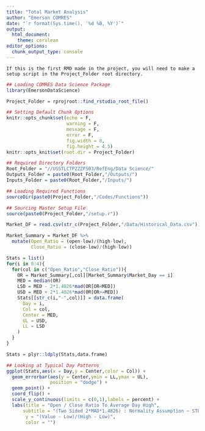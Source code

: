 ```yaml
---
title: "Total Market Analysis"
author: "Emerson COMRES"
date: "`r format(Sys.time(), '%d %B, %Y')`"
output: 
  html_document:
    theme: cerulean
editor_options: 
  chunk_output_type: console
---
```


    If this is the first RMD made in the project, you will need to make a setup script in the Project_Folder root directory.

```r
## Loading COMRES Data Science Package
library(EmersonDataScience)

Project_Folder = rprojroot::find_rstudio_root_file()

## Setting Default Chunk Options
knitr::opts_chunk$set(echo = F,
                      warning = F,
                      message = F,
                      error = F,
                      fig.width = 8,
                      fig.height = 4.5)
knitr::opts_knit$set(root.dir = Project_Folder)

## Required Directory Folders
Root_Folder = "//USSTLCTPZZZFS03/RefEng/Data Science/"
Outputs_Folder = paste0(Root_Folder,"/Outputs/")
Inputs_Folder = paste0(Root_Folder,"/Inputs/")

## Loading Required Functions
sourceDir(paste0(Project_Folder,"/Codes/Functions"))

## Sourcing Master Setup File
source(paste0(Project_Folder,"/setup.r"))
```

```r
Market_DF = read.csv(str_c(Project_Folder,"/Data/Historical_Data.csv"))

Market_Summary = Market_DF %>%
  mutate(Open_Ratio = (open-low)/(high-low),
         Close_Ratio = (close-low)/(high-low))

Stats = list()
for(i in 0:4){
  for(col in c("Open_Ratio","Close_Ratio")){
    OR = Market_Summary[,col][Market_Summary$Market_Day == i]
    MED = median(OR)
    LSD = MED - 2*1.4826*mad(OR[OR<MED])
    USD = MED + 2*1.4826*mad(OR[OR>=MED])
    Stats[[str_c(i,"-",col)]] = data.frame(
      Day = i,
      Col = col,
      Center = MED,
      UL = USD,
      LL = LSD
    )
  }
}

Stats = plyr::ldply(Stats,data.frame)

## Looking at Typical Day Patterns
ggplot(Stats,aes(x = Day,y = Center,color = Col)) +
  geom_errorbar(aes(y = Center,ymin = LL,ymax = UL),
                position = "dodge") +
  geom_point() +
  coord_flip() +
  scale_y_continuous(limits = c(0,1),labels = percent) +
  labs(title = "Open / Close Ratio To Average Day High",
      subtitle = "(Two Sided 2*MAD*1.4826) : Normality Assumption ~ STDEV",
       y = "(Value - Low)/(High - Low)",
       color = "")
```

